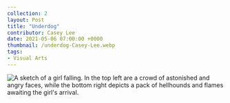 ---
collection: 2
layout: Post
title: "Underdog"
contributor: Casey Lee
date: 2021-05-06 07:00:00 +0000
thumbnail: /underdog-Casey-Lee.webp
tags: 
- Visual Arts
---
<div class="center">
    <img src="{{ site.baseurl }}/uploads/2/underdog-Casey-Lee.jpg" 
        alt="A sketch of a girl falling. In the top left are a crowd of astonished and angry faces, while the bottom right depicts a pack of hellhounds and flames awaiting the girl's arrival." />
</div>